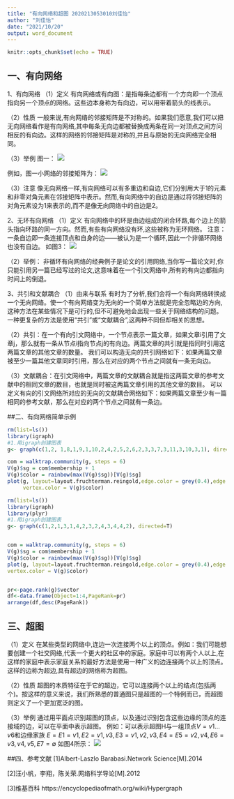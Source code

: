 ---
title: "有向网络和超图 2020213053010刘佳怡"
author: "刘佳怡"
date: "2021/10/20"
output: word_document
---

```{r setup, include=FALSE}
knitr::opts_chunk$set(echo = TRUE)
```

## 一、有向网络
1、有向网络
（1）定义
有向网络或有向图：是指每条边都有一个方向即一个顶点指向另一个顶点的网络。这些边本身称为有向边，可以用带着箭头的线表示。

（2）性质
一般来说,有向网络的邻接矩阵是不对称的。如果我们愿意,我们可以把无向网络看作是有向网络,其中每条无向边都被替换成两条在同一对顶点之间方问相反的有向边。这样的网络的邻接矩阵是对称的,并且与原始的无向网络完全相同。

（3）举例
图一：
![](figure\LJY_1.png)

例如，图一小网络的邻接矩阵为：
![](figure\LJY_2.png)

（3）注意
像无向网络一样,有向网络可以有多重边和自边,它们分别用大于1的元素和非零对角元素在邻接矩阵中表示。然而,有向网络中的自边是通过将邻接矩阵的对角元素设为1来表示的,而不是像无向网络中的自边是2。

2、无环有向网络
（1）定义
有向网络中的环是由边组成的闭合环路,每个边上的箭头指向环路的同一方向。然而,有些有向网络没有环,这些被称为无环网络。
注意：一条自边即一条连接顶点和自身的边——被认为是一个循环,因此一个非循环网络也没有自边。
如图3：
![](figure\LJY_3.png)

（2）举例：
非循环有向网络的经典例子是论文的引用网络,当你写一篇论文时,你只能引用另一篇已经写过的论文,这意味着在一个引文网络中,所有的有向边都指向时间上的倒退。

3、共引和文献耦合
（1）由来与联系
有时为了分析,我们会将一个有向网络转换成一个无向网络。使一个有向网络变为无向的一个简单方法就是完全忽略边的方向,这种方法在某些情况下是可行的,但不可避免地会出现一些关于网络结构的问题。一种更复杂的方法是使用“共引”或“文献耦合”,这两种不同但却相关的思想。

（2）共引：在一个有向引文网络中，一个节点表示一篇文章，如果文章i引用了文章j，那么就有一条从节点i指向节点j的有向边。两篇文章的共引就是指同时引用这两篇文章的其他文章的数量。
我们可以构造无向的共引网络如下：如果两篇文章被至少一篇其他文章同时引用，那么在对应的两个节点之间就有一条无向边。

（3）文献耦合：在引文网络中，两篇文章的文献耦合就是指这两篇文章的参考文献中的相同文章的数目，也就是同时被这两篇文章引用的其他文章的数目。
可以定义有向的引文网络所对应的无向的文献耦合网络如下：如果两篇文章至少有一篇相同的参考文献，那么在对应的两个节点之间就有一条边。


##二、有向网络简单示例
```{r}
rm(list=ls())
library(igraph)
#1.用igraph创建图表
g<- graph(c(1,2, 1,8,1,9,1,10,2,4,2,5,2,6,2,3,3,7,3,11,3,10,3,1), directed=T)

com = walktrap.community(g, steps = 6)
V(g)$sg = com$membership + 1
V(g)$color = rainbow(max(V(g)$sg))[V(g)$sg]
plot(g, layout=layout.fruchterman.reingold,edge.color = grey(0.4),edge.arrow.mode = ">",vertex.size =20,
     vertex.color = V(g)$color)
```

```{r}
rm(list=ls())
library(igraph)
library(plyr)
#1.用igraph创建图表
g<- graph(c(1,2,1,3,1,4,2,3,2,4,3,4,4,2), directed=T)


com = walktrap.community(g, steps = 6)
V(g)$sg = com$membership + 1
V(g)$color = rainbow(max(V(g)$sg))[V(g)$sg]
plot(g, layout=layout.fruchterman.reingold,edge.color = grey(0.4),edge.arrow.mode = ">",vertex.size =20,
vertex.color = V(g)$color)


pr<-page.rank(g)$vector
df<-data.frame(Object=1:4,PageRank=pr)
arrange(df,desc(PageRank))


```

## 三、超图
（1）定义
在某些类型的网络中,连边一次连接两个以上的顶点。例如：我们可能想要创建一个社交网络,代表一个更大的社区中的家庭。家庭中可以有两个人以上,在这样的家庭中表示家庭关系的最好方法是使用一种广义的边连接两个以上的顶点。这样的边称为超边,具有超边的网络称为超图。

（2）性质
超图的本质特征在于它的超边，它可以连接两个以上的结点(包括两个)。按这样的意义来说，我们所熟悉的普通图只是超图的一个特例而已，而超图则定义了一个更加宽泛的图。

（3）举例
通过用平面点识别超图的顶点，以及通过识别包含这些边缘的顶点的连接域的边，可以在平面中表示超图。
例如：可以表示超图H与一组顶点$V={v1…v6}$和边缘家族
$E={E1={v1}, E2={v1,v3}, E3={v1,v2,v3},E4=E5={v2,v4}, E6={v3,v4,v5},E7=∅}$
如图4所示：
![](figure\LJY_4.png)

##四、参考文献
[1]Albert-Laszlo Barabasi.Network Science[M].2014

[2]汪小帆，李翔，陈关荣.网络科学导论[M].2012

[3]维基百科 https://encyclopediaofmath.org/wiki/Hypergraph

